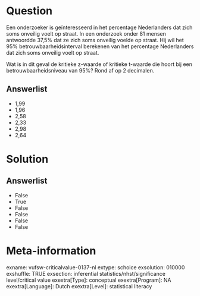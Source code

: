 Question
========
Een onderzoeker is geïnteresseerd in het percentage Nederlanders dat
zich soms onveilig voelt op straat. In een onderzoek onder 81 mensen
antwoordde 37,5% dat ze zich soms onveilig voelde op straat. Hij wil het
95% betrouwbaarheidsinterval berekenen van het percentage Nederlanders
dat zich soms onveilig voelt op straat.  
  
Wat is in dit geval de kritieke z-waarde of kritieke t-waarde die hoort
bij een betrouwbaarheidsniveau van 95%? Rond af op 2 decimalen.

Answerlist
----------
* 1,99
* 1,96
* 2,58
* 2,33
* 2,98
* 2,64

Solution
========










Answerlist
----------
* False
* True
* False
* False
* False
* False

Meta-information
================
exname: vufsw-criticalvalue-0137-nl
extype: schoice
exsolution: 010000
exshuffle: TRUE
exsection: inferential statistics/nhst/significance level/critical value
exextra[Type]: conceptual
exextra[Program]: NA
exextra[Language]: Dutch
exextra[Level]: statistical literacy

